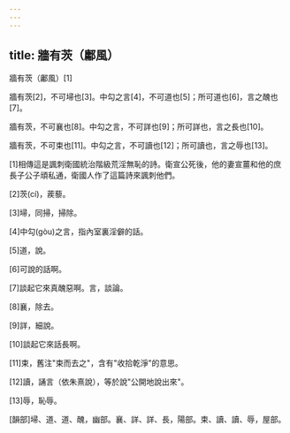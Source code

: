 ```yaml
---
---
---
```

title: 牆有茨（鄘風）
---




牆有茨（鄘風）[1]

牆有茨[2]，不可埽也[3]。中勾之言[4]，不可道也[5]；所可道也[6]，言之醜也[7]。

牆有茨，不可襄也[8]。中勾之言，不可詳也[9]；所可詳也，言之長也[10]。

牆有茨，不可束也[11]。中勾之言，不可讀也[12]；所可讀也，言之辱也[13]。

[1]相傳這是諷刺衛國統治階級荒淫無恥的詩。衛宣公死後，他的妻宣薑和他的庶長子公子頑私通，衛國人作了這篇詩來諷刺他們。

[2]茨(cí)，蒺藜。

[3]埽，同掃，掃除。

[4]中勾(gòu)之言，指內室裏淫僻的話。

[5]道，說。

[6]可說的話啊。

[7]談起它來真醜惡啊。言，談論。

[8]襄，除去。

[9]詳，細說。

[10]談起它來話長啊。

[11]束，舊注"束而去之"，含有"收拾乾淨"的意思。

[12]讀，誦言（依朱熹說），等於說"公開地說出來"。

[13]辱，恥辱。

[韻部]埽、道、道、醜，幽部。襄、詳、詳、長，陽部。束、讀、讀、辱，屋部。